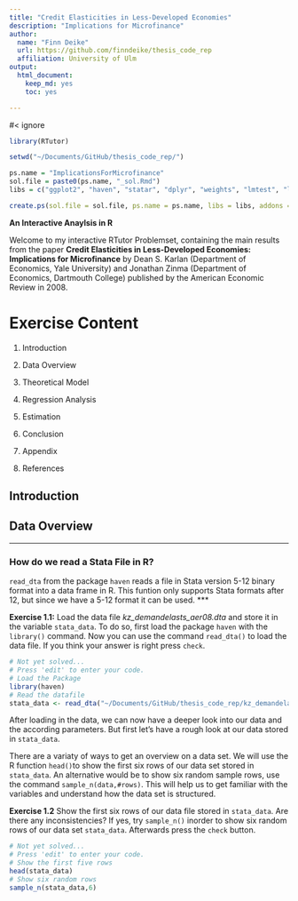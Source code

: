 ```yaml
---
title: "Credit Elasticities in Less-Developed Economies"
description: "Implications for Microfinance"
author:
  name: "Finn Deike"
  url: https://github.com/finndeike/thesis_code_rep
  affiliation: University of Ulm
output: 
  html_document:
    keep_md: yes
    toc: yes

---
```


#< ignore

```r

library(RTutor)

setwd("~/Documents/GitHub/thesis_code_rep/")

ps.name = "ImplicationsForMicrofinance"
sol.file = paste0(ps.name, "_sol.Rmd")
libs = c("ggplot2", "haven", "statar", "dplyr", "weights", "lmtest", "lfe", "stargazer", "regtools")

create.ps(sol.file = sol.file, ps.name = ps.name, libs = libs, addons = "quiz")

```

**An Interactive Anaylsis in R**


Welcome to my interactive RTutor Problemset, containing the main results from the paper **Credit Elasticities in Less-Developed Economies: Implications for Microfinance** by Dean S. Karlan (Department of Economics, Yale University) and Jonathan Zinma (Department of Economics, Dartmouth College) published by the American Economic Review in 2008.


# Exercise Content

1. Introduction 

2. Data Overview

3. Theoretical Model

4. Regression Analysis

5. Estimation

6. Conclusion

7. Appendix

8. References



## Introduction


## Data Overview

***
### How do we read a Stata File in R?
`read_dta` from the package `haven` reads a file in Stata version 5-12 binary format into a data frame in R. This funtion only supports Stata formats after 12, but since we have a 5-12 format it can be used.
***


**Exercise 1.1:** Load the data file _kz_demandelasts_aer08.dta_ and store it in the variable `stata_data`. To do so, first load the package `haven` with the `library()` command. Now you can use the command `read_dta()` to load the data file. If you think your answer is right press `check`.

```r
# Not yet solved...
# Press 'edit' to enter your code.
# Load the Package
library(haven)
# Read the datafile
stata_data <- read_dta("~/Documents/GitHub/thesis_code_rep/kz_demandelasts_aer08.dta")
```

After loading in the data, we can now have a deeper look into our data and the according parameters. But first let's have a rough look at our data stored in `stata_data`.

There are a variaty of ways to get an overview on a data set. We will use the R function `head()`to show the first six rows of our data set stored in `stata_data`. An alternative would be to show six random sample rows,  use the command `sample_n(data,#rows)`. This will help us to get familiar with the variables and understand how the data set is structured.

**Exercise 1.2** Show the first six rows of our data file stored in `stata_data`. Are there any inconsistencies? If yes, try `sample_n()` inorder to show six random rows of our data set `stata_data`. Afterwards press the `check` button.

```r
# Not yet solved...
# Press 'edit' to enter your code.
# Show the first five rows
head(stata_data)
# Show six random rows
sample_n(stata_data,6)
```
